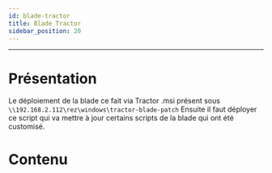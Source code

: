```yaml
---
id: blade-tractor
title: Blade Tractor
sidebar_position: 20
---
```


---


# Présentation

Le déploiement de la blade ce fait via Tractor .msi présent sous `\\192.168.2.112\rez\windows\tractor-blade-patch`
Ensuite il faut déployer ce script qui va mettre à jour certains scripts de la blade qui ont été customisé.

# Contenu

<CodeSnippet
  rawUrl="https://raw.githubusercontent.com/ArtFXDev/tractor-blade-patch/main/update_tractor_blade.ps1?token=GHSAT0AAAAAABQFYAK3IELT4KX5KKUA3VLGYUZ4VNQ"
  langage="powershell"
  fileName="update_tractor_blade.ps1"
/>
